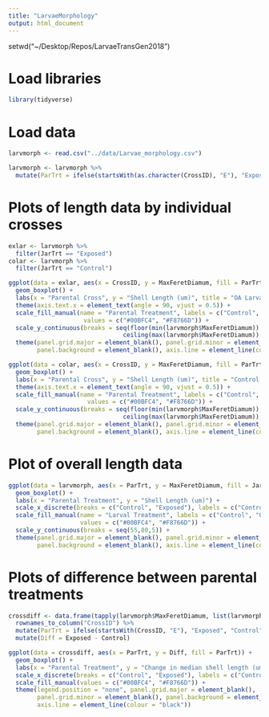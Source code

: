 ```yaml
---
title: "LarvaeMorphology"
output: html_document
---
```


setwd("~/Desktop/Repos/LarvaeTransGen2018")

# Load libraries
```r
library(tidyverse)
```

# Load data
```r
larvmorph <- read.csv("../data/Larvae_morphology.csv")

larvmorph <- larvmorph %>%
  mutate(ParTrt = ifelse(startsWith(as.character(CrossID), "E"), "Exposed", "Control"))
```

# Plots of length data by individual crosses
```r
exlar <- larvmorph %>%
  filter(JarTrt == "Exposed")
colar <- larvmorph %>%
  filter(JarTrt == "Control")

ggplot(data = exlar, aes(x = CrossID, y = MaxFeretDiamum, fill = ParTrt)) +
  geom_boxplot() +
  labs(x = "Parental Cross", y = "Shell Length (um)", title = "OA Larvae") +
  theme(axis.text.x = element_text(angle = 90, vjust = 0.5)) +
  scale_fill_manual(name = "Parental Treatment", labels = c("Control", "OA"), 
                     values = c("#00BFC4", "#F8766D")) + 
  scale_y_continuous(breaks = seq(floor(min(larvmorph$MaxFeretDiamum)), 
                                ceiling(max(larvmorph$MaxFeretDiamum)), 5)) + 
  theme(panel.grid.major = element_blank(), panel.grid.minor = element_blank(), 
        panel.background = element_blank(), axis.line = element_line(colour = "black"))

ggplot(data = colar, aes(x = CrossID, y = MaxFeretDiamum, fill = ParTrt)) +
  geom_boxplot() +
  labs(x = "Parental Cross", y = "Shell Length (um)", title = "Control Larvae") +
  theme(axis.text.x = element_text(angle = 90, vjust = 0.5)) +
  scale_fill_manual(name = "Parental Treatment", labels = c("Control", "OA"), 
                      values = c("#00BFC4", "#F8766D")) + 
  scale_y_continuous(breaks = seq(floor(min(larvmorph$MaxFeretDiamum)), 
                                ceiling(max(larvmorph$MaxFeretDiamum)), 5)) +  
  theme(panel.grid.major = element_blank(), panel.grid.minor = element_blank(), 
        panel.background = element_blank(), axis.line = element_line(colour = "black"))
```

# Plot of overall length data
```r
ggplot(data = larvmorph, aes(x = ParTrt, y = MaxFeretDiamum, fill = JarTrt)) +
  geom_boxplot() + 
  labs(x = "Parental Treatment", y = "Shell Length (um)") +
  scale_x_discrete(breaks = c("Control", "Exposed"), labels = c("Control", "OA")) +
  scale_fill_manual(name = "Larval Treatment", labels = c("Control", "OA"), 
                    values = c("#00BFC4", "#F8766D")) + 
  scale_y_continuous(breaks = seq(55,80,5)) + 
  theme(panel.grid.major = element_blank(), panel.grid.minor = element_blank(), 
        panel.background = element_blank(), axis.line = element_line(colour = "black"))
```

# Plots of difference between parental treatments
```r
crossdiff <- data.frame(tapply(larvmorph$MaxFeretDiamum, list(larvmorph$CrossID, larvmorph$JarTrt), median)) %>%
  rownames_to_column("CrossID") %>%
  mutate(ParTrt = ifelse(startsWith(CrossID, "E"), "Exposed", "Control")) %>%
  mutate(Diff = Exposed - Control)

ggplot(data = crossdiff, aes(x = ParTrt, y = Diff, fill = ParTrt)) + 
  geom_boxplot() + 
  labs(x = "Parental Treatment", y = "Change in median shell length (um) per family\nfrom control to OA conditions") + 
  scale_x_discrete(breaks = c("Control", "Exposed"), labels = c("Control", "OA")) + 
  scale_fill_manual(values = c("#00BFC4", "#F8766D")) + 
  theme(legend.position = "none", panel.grid.major = element_blank(), 
        panel.grid.minor = element_blank(), panel.background = element_blank(), 
        axis.line = element_line(colour = "black"))
```